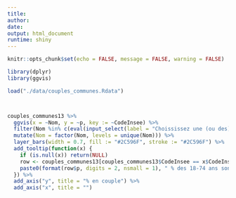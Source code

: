 ```yaml
---
title: 
author: 
date: 
output: html_document
runtime: shiny
---
```


```r
knitr::opts_chunk$set(echo = FALSE, message = FALSE, warning = FALSE)
```


```r
library(dplyr)
library(ggvis)
```
```r
load("./data/couples_communes.Rdata")



couples_communes13 %>%
  ggvis(x = ~Nom, y = ~p, key := ~CodeInsee) %>%
  filter(Nom %in% c(eval(input_select(label = "Choississez une (ou des) communes", selected = "MARSEILLE--6E--ARRONDISSEMENT", choices = couples_communes13$Nom, multiple = TRUE, selectize = TRUE)), "Marseille", "Bouches-du-Rhône", "PACA", "France")) %>%
  mutate(Nom = factor(Nom, levels = unique(Nom))) %>%
  layer_bars(width = 0.7, fill := "#2C596F", stroke := "#2C596F") %>%
  add_tooltip(function(x) {
    if (is.null(x)) return(NULL)
    row <- couples_communes13[couples_communes13$CodeInsee == x$CodeInsee, ]
    paste0(format(row$p, digits = 2, nsmall = 1), " % des 18-74 ans sont en couple. ", collapse = "<br />")
  }) %>%
  add_axis("y", title = "% en couple") %>%
  add_axis("x", title = "") 


```

